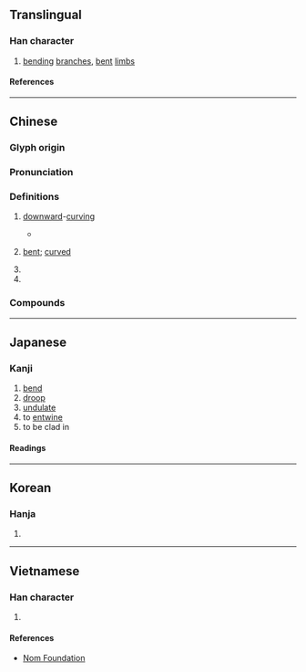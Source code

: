 {{character info}}
==Translingual==

===Han character===
{{Han char|rn=75|rad=木|as=11|sn=15|four=47922|canj=DSMH|ids=⿰木翏}}

# [[bend]]ing [[branch]]es, [[bent]] [[limb]]s

====References====
{{Han ref|kx=0550.150|dkj=15445|dj=0938.090|hdz=21285.120|uh=6A1B}}

----

==Chinese==
{{zh-forms}}

===Glyph origin===
{{Han etym}}

===Pronunciation===
{{zh-pron
|m=jiū
|c=gau1
|mn=khiu
|mc=y
|oc=y
|ma=
|cat=n,a,v
}}

===Definitions===
{{zh-hanzi}}

# {{lb|zh|obsolete|of a branch}} [[downward]]-[[curve|curving]]
#* {{zh-x|南 有 樛{jiū}-木|In the south are the trees with '''drooping''' branches|CL|ref=Shijing}}
# {{lb|zh|obsolete}} [[bent]]; [[curved]]
# {{zh-alt-form|摎|to [[twist]]; to [[twine]]}}
# {{surname|zh}}

===Compounds===
{{zh-der|樛曲|樛木|樛流|樛結}}

----

==Japanese==

===Kanji===
{{ja-kanji|grade=|rs=木11}}

# [[bend]]
# [[droop]]
# [[undulate]]
# to [[entwine]]
# to be clad in

====Readings====
{{ja-readings
|goon=きゅう
|kanon=きゅう
|kun=つが-
}}

----

==Korean==

===Hanja===
{{ko-hanja|규}}

# {{rfdef|ko|sort=木11}}

----

==Vietnamese==

===Han character===
{{vi-readings|rs=木11|reading=cù}}

# {{rfdef|vi|sort=木11}}

====References====
* [http://nomfoundation.org/common/nom_details.php?codepoint=6a1b Nom Foundation]